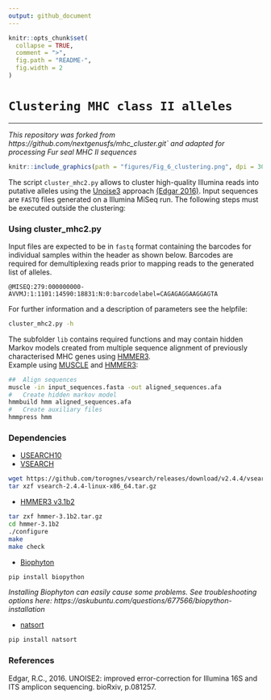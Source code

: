```yaml
---
output: github_document
---
```


```r
knitr::opts_chunk$set(
  collapse = TRUE,
  comment = ">",
  fig.path = "README-",
  fig.width = 2
)
```

# `Clustering MHC class II alleles`

***

*This repository was forked from https://github.com/nextgenusfs/mhc_cluster.git` and adapted for processing Fur seal MHC II sequences*

```r
knitr::include_graphics(path = "figures/Fig_6_clustering.png", dpi = 300)
```
The script `cluster_mhc2.py` allows to cluster high-quality Illumina reads into putative alleles using the [Unoise3](http://drive5.com/usearch/manual/cmd_unoise3.html) approach [(Edgar 2016)](https://www.biorxiv.org/content/early/2016/10/15/081257).
Input sequences are `FASTQ` files generated on a Illumina MiSeq run. The following steps must be executed outside the clustering:

### Using cluster_mhc2.py

Input files are expected to be in `fastq` format containing the barcodes for individual samples within the header as shown below. Barcodes are required for demultiplexing reads prior to mapping reads to the generated list of alleles.

```
@MISEQ:279:000000000-AVVMJ:1:1101:14590:18831:N:0:barcodelabel=CAGAGAGGAAGGAGTA
```
For further information and a description of parameters see the helpfile:

```bash
cluster_mhc2.py -h
```

The subfolder `lib` contains required functions and may contain hidden Markov models created from multiple sequence alignment of previously characterised MHC genes using [HMMER3](http://hmmer.org/).   
Example using [MUSCLE](http://www.drive5.com/muscle/manual/) and [HMMER3](hmmer.org):

```bash
##	Align sequences
muscle -in input_sequences.fasta -out aligned_sequences.afa
#	Create hidden markov model	
hmmbuild hmm aligned_sequences.afa
#	Create auxiliary files
hmmpress hmm
```

### Dependencies

* [USEARCH10](http://www.drive5.com/usearch)
* [VSEARCH](https://github.com/torognes/vsearch)

```bash
wget https://github.com/torognes/vsearch/releases/download/v2.4.4/vsearch-2.4.4-linux-x86_64.tar.gz
tar xzf vsearch-2.4.4-linux-x86_64.tar.gz
```

* [HMMER3 v3.1b2](hmmer.org)

```bash
tar zxf hmmer-3.1b2.tar.gz
cd hmmer-3.1b2
./configure
make
make check
```

* [Biophyton](http://biopython.org/wiki/Download)

```bash
pip install biopython
```
*Installing Biophyton can easily cause some problems. See troubleshooting options here: https://askubuntu.com/questions/677566/biopython-installation* 
 
* [natsort](https://pypi.python.org/pypi/natsort)

```bash
pip install natsort
```

### References

Edgar, R.C., 2016. UNOISE2: improved error-correction for Illumina 16S and ITS amplicon sequencing. bioRxiv, p.081257.